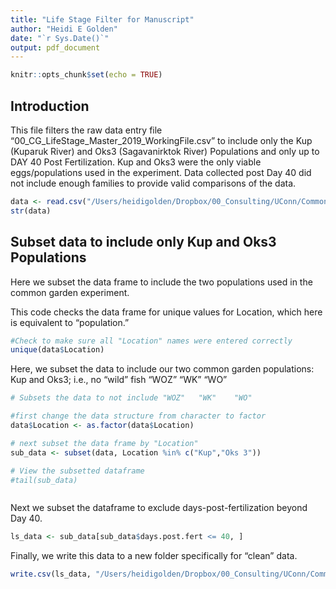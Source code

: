 ```yaml
---
title: "Life Stage Filter for Manuscript"
author: "Heidi E Golden"
date: "`r Sys.Date()`"
output: pdf_document
---
```


```r
knitr::opts_chunk$set(echo = TRUE)
```

## Introduction

This file filters the raw data entry file "00_CG_LifeStage_Master_2019_WorkingFile.csv" to include only the Kup (Kuparuk River) and Oks3 (Sagavanirktok River) Populations and only up to DAY 40 Post Fertilization. Kup and Oks3 were the only viable eggs/populations used in the experiment. Data collected post Day 40 did not include enough families to provide valid comparisons of the data.

```r
data <- read.csv("/Users/heidigolden/Dropbox/00_Consulting/UConn/CommonGarden/00_CG_Manuscript/00_raw_data/LifeStage/00_CG_LifeStage_Master_2019_WorkingFile_HG2022.csv")
str(data)
```

## Subset data to include only Kup and Oks3 Populations

Here we subset the data frame to include the two populations used in the common garden experiment.

This code checks the data frame for unique values for Location, which here is equivalent to "population." 

```r
#Check to make sure all "Location" names were entered correctly
unique(data$Location)

```

Here, we subset the data to include our two common garden populations: Kup and Oks3; i.e., no "wild" fish "WOZ"   "WK"    "WO"

```r
# Subsets the data to not include "WOZ"   "WK"    "WO"

#first change the data structure from character to factor
data$Location <- as.factor(data$Location)

# next subset the data frame by "Location"
sub_data <- subset(data, Location %in% c("Kup","Oks 3"))

# View the subsetted dataframe
#tail(sub_data)



```

Next we subset the dataframe to exclude days-post-fertilization beyond Day 40.
```r
ls_data <- sub_data[sub_data$days.post.fert <= 40, ]

```

Finally, we write this data to a new folder specifically for "clean" data.

```r
write.csv(ls_data, "/Users/heidigolden/Dropbox/00_Consulting/UConn/CommonGarden/00_CG_Manuscript/02_clean_data/CG_LifeStage_data_clean_2023.csv")
```